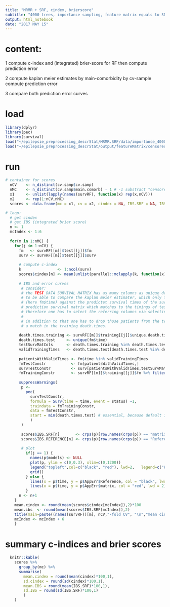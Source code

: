 ```yaml
---
title: "MRMR + SRF, cindex, brierscore"
subtitle: "4000 trees, importance sampling, feature matrix equals to SDAE (dummy, normalized)"
output: html_notebook
date: "2017 MAY 15"
---
```





# content:
   1
   compute c-index and (integrated) brier-score for RF
   then compute prediction error 

   2
   compute kaplan meier estimates by main-comorbidity by cv-sample
   compute prediction error

   3
   compare both prediction error curves


# load
```r
library(dplyr)
library(pec)
library(survival)
load("~/epilepsie_preprocessing_descrStat/MRMR.SRF/data/importance_4000/survRF_summary.RData")
load("~/epilepsie_preprocessing_descrStat/output/featureMatrix/censored.incident.cvsamp.RData")
```

# run
```r
# container for scores
  nCV    <- n_distinct(cv.samp$cv.samp)
  nMC    <- n_distinct(cv.samp$main.comorb) - 1 # -1 substract "censored"
  x1     <- unlist(lapply(names(survRF), function(x) rep(x,nCV)))
  x2     <- rep(1:nCV,nMC)
  scores <- data.frame(mc = x1, cv = x2, cindex = NA, IBS.SRF = NA, IBS.REFERENCE = NA )

# loop:
  # get cindex
  # get IBS (integrated brier score)
  n <- 1
  mcIndex <- 1:6
  
  for(m in 1:nMC) {
    for(j in 1:nCV) {
      fm   <- survRF[[m]]$test[[j]]$fm
      surv <- survRF[[m]]$test[[j]]$surv
    
      # compute c-index
      k                <- 1:ncol(surv)
      scores$cindex[n] <- mean(unlist(parallel::mclapply(k, function(x) compareC::estC(fm$time, fm$status, surv[,x]), mc.cores = 6)))
      
      # IBS and error curves
       # consider:
       # the TEST DATA SURVIVAL MATRIX has as many columns as unique death times in the TRAINING data set.
       # to be able to compare the kaplan meier estimater, which only takes in to account the unique times from the test data,
       # (here fm$time) against the predictet survival times of the survival-RF model, one has to select those columns of the
       # prediction survival matrix which matches to the timings of test data set.
       # therefore one has to select the referring columns via selecting the training-unique.death.times matching to the test-unique-death.times.
       # 
       # in addition to that one has to drop those patients from the test dataset which have death.times which don't have
       # a match in the training death.times.
      
      death.times.training <- survRF[[m]]$training[[j]]$unique.death.times
      death.times.test     <- unique(fm$time)
      testSurvMatCols      <- death.times.training %in% death.times.test
      validTrainingTimes   <- death.times.test[death.times.test %in% death.times.training]
      
      patientsWithValidTimes <- fm$time %in% validTrainingTimes
      fmTestConstr           <- fm[patientsWithValidTimes,]
      survTestConstr         <- surv[patientsWithValidTimes,testSurvMatCols]
      fmTrainingConstr       <- survRF[[m]]$training[[j]]$fm %>% filter(time %in% validTrainingTimes)
      
      suppressWarnings(
       p <- 
         pec(
           survTestConstr,
           formula = Surv(time = time, event = status) ~1,
           traindata = fmTrainingConstr,
           data = fmTestConstr,
           start = min(death.times.test) # essential, because default is 0
           )
       )
       
       scores$IBS.SRF[n]       <- crps(p)[row.names(crps(p)) == "matrix"]
       scores$IBS.REFERENCE[n] <- crps(p)[row.names(crps(p)) == "Reference"]
       
       # plot
         if(j == 1) {
           names(p$models) <- NULL
           plot(p, ylim = c(0,0.3), xlim=c(0,1200))
           legend("topleft",col=c("black", "red"), lwd=2,   legend=c("Kaplan Meier","Ranger SRF"), cex=0.85, bty="n", xjust=1, seg.len=0.5)
           grid()
         } else {
           lines(x = p$time, y = p$AppErr$Reference, col = "black", lwd = 2)
           lines(x = p$time, y = p$AppErr$matrix, col = "red", lwd = 2)
         }
      n <- n+1
    }
    mean.cindex <- round(mean(scores$cindex[mcIndex]),2)*100
    mean.ibs  <- round(mean(scores$IBS.SRF[mcIndex]),2)
    title(main=paste((names(survRF))[m], nCV,"-fold CV", "\n","mean cindex:",mean.cindex,"%, mean IBS",mean.ibs))
    mcIndex <- mcIndex + 6
    }
```

# summary c-indices and brier scores
```r
  knitr::kable(
    scores %>% 
      group_by(mc) %>% 
      summarise(
        mean.cindex = round(mean(cindex)*100,1),
        sd.cindex = round(sd(cindex)*100,1),
        mean.IBS = round(mean(IBS.SRF)*100,1),
        sd.IBS = round(sd(IBS.SRF)*100,1)
        )
    )

```



  